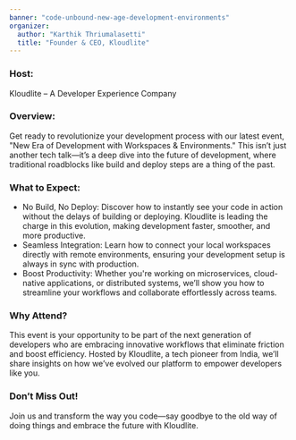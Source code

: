 ```yaml
---
banner: "code-unbound-new-age-development-environments"
organizer: 
  author: "Karthik Thriumalasetti"
  title: "Founder & CEO, Kloudlite"
---
```


### Host: 

Kloudlite – A Developer Experience Company

### Overview:

Get ready to revolutionize your development process with our latest event, "New Era of Development with Workspaces & Environments." This isn’t just another tech talk—it’s a deep dive into the future of development, where traditional roadblocks like build and deploy steps are a thing of the past.

### What to Expect:

- No Build, No Deploy: Discover how to instantly see your code in action without the delays of building or deploying. Kloudlite is leading the charge in this evolution, making development faster, smoother, and more productive.
- Seamless Integration: Learn how to connect your local workspaces directly with remote environments, ensuring your development setup is always in sync with production.
- Boost Productivity: Whether you're working on microservices, cloud-native applications, or distributed systems, we’ll show you how to streamline your workflows and collaborate effortlessly across teams.

### Why Attend?

This event is your opportunity to be part of the next generation of developers who are embracing innovative workflows that eliminate friction and boost efficiency. Hosted by Kloudlite, a tech pioneer from India, we’ll share insights on how we’ve evolved our platform to empower developers like you.


### Don’t Miss Out!

Join us and transform the way you code—say goodbye to the old way of doing things and embrace the future with Kloudlite.


